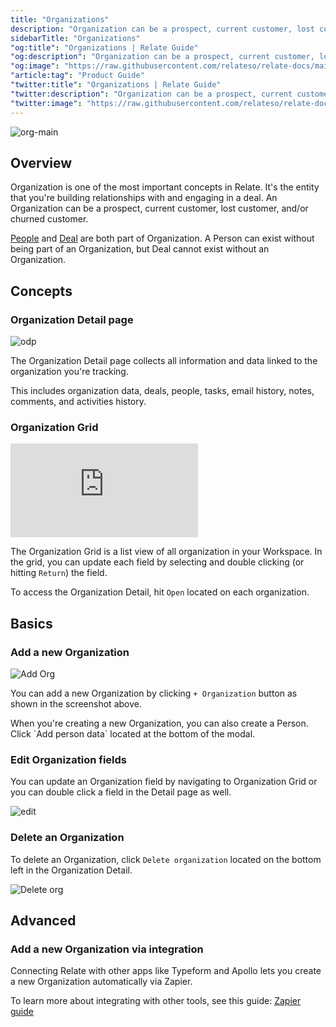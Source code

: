 ```yaml
---
title: "Organizations"
description: "Organization can be a prospect, current customer, lost customer, and/or churned customer."
sidebarTitle: "Organizations"
"og:title": "Organizations | Relate Guide"
"og:description": "Organization can be a prospect, current customer, lost customer, and/or churned customer."
"og:image": "https://raw.githubusercontent.com/relateso/relate-docs/main/docs/images/features/orgs-main.png"
"article:tag": "Product Guide"
"twitter:title": "Organizations | Relate Guide"
"twitter:description": "Organization can be a prospect, current customer, lost customer, and/or churned customer."
"twitter:image": "https://raw.githubusercontent.com/relateso/relate-docs/main/docs/images/features/orgs-main.png"
---
```


![org-main](/images/features/orgs-main.png)

## Overview
Organization is one of the most important concepts in Relate. It's the entity that you're building relationships with and engaging in a deal. An Organization can be a prospect, current customer, lost customer, and/or churned customer. 

[People](/features/people/) and [Deal](/features/deals/) are both part of Organization. A Person can exist without being part of an Organization, but Deal cannot exist without an Organization.

## Concepts

### Organization Detail page

![odp](/images/features/org-detail-page.png)

The Organization Detail page collects all information and data linked to the organization you're tracking.

This includes organization data, deals, people, tasks, email history, notes, comments, and activities history.

### Organization Grid

<div
  style={{
    position: "relative",
    paddingBottom: "69.74664679582713%",
    height: 0,
  }}
>
  <iframe
    src="https://player.vimeo.com/video/859554941?title=1&byline=0&portrait=0&muted=1&autoplay=1&autopause=0&controls=0&loop=1"
    frameborder="0"
    allow="autoplay; fullscreen; picture-in-picture"
    title="Relate Reporting"
    webkitAllowFullScreen
    mozallowFullScreen
    allowFullScreen
    style={{
      position: "absolute",
      top: 0,
      left: 0,
      width: "100%",
      height: "100%",
    }}
  ></iframe>
</div>

The Organization Grid is a list view of all organization in your Workspace. In the grid, you can update each field by selecting and double clicking (or hitting `Return`) the field.

To access the Organization Detail, hit `Open` located on each organization.

## Basics

### Add a new Organization

![Add Org](/images/features/add-new-org.png)

You can add a new Organization by clicking `+ Organization` button as shown in the screenshot above.

<Tip>
  When you're creating a new Organization, you can also create a Person. Click
  `Add person data` located at the bottom of the modal.
</Tip>

### Edit Organization fields
You can update an Organization field by navigating to Organization Grid or you can double click a field in the Detail page as well.

![edit](/images/features/grid-edit.png)

### Delete an Organization
To delete an Organization, click `Delete organization` located on the bottom left in the Organization Detail.

![Delete org](/images/features/delete-org.png)

## Advanced

### Add a new Organization via integration
Connecting Relate with other apps like Typeform and Apollo lets you create a new Organization automatically via Zapier.

To learn more about integrating with other tools, see this guide: [Zapier guide](/setup/how-to-integrate-with-zapier/)

